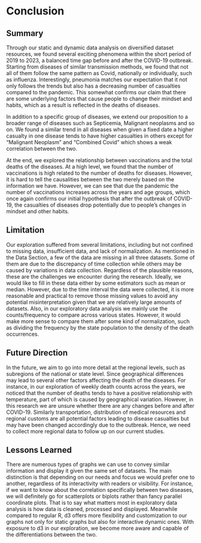 # Conclusion
## Summary
Through our static and dynamic data analysis on diversified dataset resources, we found several exciting phenomena within the short period of 2019 to 2023, a balanced time gap before and after the COVID-19 outbreak. Starting from diseases of similar transmission methods, we found that not all of them follow the same pattern as Covid, nationally or individually, such as influenza. Interestingly, pneumonia matches our expectation that it not only follows the trends but also has a decreasing number of casualties compared to the pandemic. This somewhat confirms our claim that there are some underlying factors that cause people to change their mindset and habits, which as a result is reflected in the deaths of diseases. 

In addition to a specific group of diseases, we extend our proposition to a broader range of diseases such as Septicemia, Malignant neoplasms and so on. We found a similar trend in all diseases when given a fixed date a higher casualty in one disease tends to have higher casualties in others except for “Malignant Neoplasm” and “Combined Covid” which shows a weak correlation between the two.

At the end, we explored the relationship between vaccinations and the total deaths of the diseases. At a high level, we found that the number of vaccinations is high related to the number of deaths for diseases. However, it is hard to tell the causalities between the two merely based on the information we have. However, we can see that due the pandemic the number of vaccinations increases across the years and age groups, which once again confirms our initial hypothesis that after the outbreak of COVID-19, the casualties of diseases drop potentially due to people's changes in mindset and other habits.

## Limitation  
Our exploration suffered from several limitations, including but not confined to missing data, insufficient data, and lack of normalization. As mentioned in the Data Section, a few of the data are missing in all three datasets. Some of them are due to the discrepancy of time collection while others may be caused by variations in data collection. Regardless of the plausible reasons, these are the challenges we encounter during the research. Ideally, we would like to fill in these data either by some estimators such as mean or median. However, due to the time interval the data were collected, it is more reasonable and practical to remove those missing values to avoid any potential misinterpretation given that we are relatively large amounts of datasets. Also, in our exploratory data analysis we mainly use the counts/frequency to compare across various states. However, it would make more sense to compare them after some kind of normalization, such as dividing the frequency by the state population to the density of the death occurrences.  

## Future Direction
In the future, we aim to go into more detail at the regional levels, such as subregions of the national or state level. Since geographical differences may lead to several other factors affecting the death of the diseases. For instance, in our exploration of weekly death counts across the years, we noticed that the number of deaths tends to have a positive relationship with temperature, part of which is caused by geographical variation. However, in this research we are unsure whether there are any changes before and after COVID-19. Similarly transportation, distribution of medical resources and regional customs are all potential factors leading to disease casualties but may have been changed accordingly due to the outbreak. Hence, we need to collect more regional data to follow up on our current studies. 

## Lessons Learned
There are numerous types of graphs we can use to convey similar information and display it given the same set of datasets. The main distinction is that depending on our needs and focus we would prefer one to another, regardless of its interactivity with readers or visibility. For instance, if we want to know about the correlation specifically between two diseases, we will definitely go for scatterplots or biplots rather than fancy parallel coordinate plots. That is to say what matters most in exploratory data analysis is how data is cleaned, processed and displayed. Meanwhile compared to regular R, d3 offers more flexibility and customization to our graphs not only for static graphs but also for interactive dynamic ones. With exposure to d3 in our exploration, we become more aware and capable of the differentiations between the two. 
